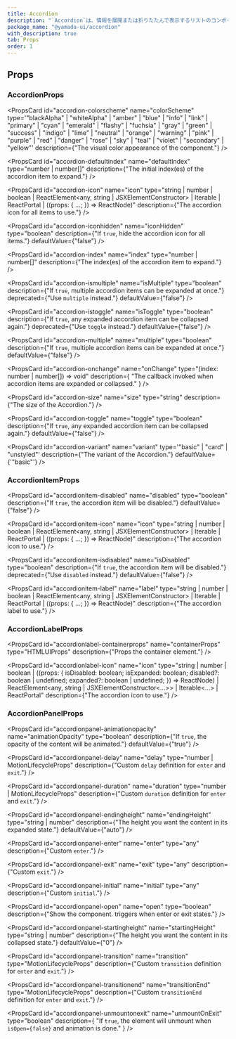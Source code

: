 ```yaml
---
title: Accordion
description: "`Accordion`は、情報を展開または折りたたんで表示するリストのコンポーネントです。"
package_name: "@yamada-ui/accordion"
with_description: true
tab: Props
order: 1
---
```


## Props

### AccordionProps

<PropsCard
  id="accordion-colorscheme"
  name="colorScheme"
  type='"blackAlpha" | "whiteAlpha" | "amber" | "blue" | "info" | "link" | "primary" | "cyan" | "emerald" | "flashy" | "fuchsia" | "gray" | "green" | "success" | "indigo" | "lime" | "neutral" | "orange" | "warning" | "pink" | "purple" | "red" | "danger" | "rose" | "sky" | "teal" | "violet" | "secondary" | "yellow"'
  description={"The visual color appearance of the component."}
/>

<PropsCard
  id="accordion-defaultindex"
  name="defaultIndex"
  type="number | number[]"
  description={"The initial index(es) of the accordion item to expand."}
/>

<PropsCard
  id="accordion-icon"
  name="icon"
  type="string | number | boolean | ReactElement<any, string | JSXElementConstructor<any>> | Iterable<ReactNode> | ReactPortal | ((props: { ...; }) => ReactNode)"
  description={"The accordion icon for all items to use."}
/>

<PropsCard
  id="accordion-iconhidden"
  name="iconHidden"
  type="boolean"
  description={"If `true`, hide the accordion icon for all items."}
  defaultValue={"false"}
/>

<PropsCard
  id="accordion-index"
  name="index"
  type="number | number[]"
  description={"The index(es) of the accordion item to expand."}
/>

<PropsCard
  id="accordion-ismultiple"
  name="isMultiple"
  type="boolean"
  description={"If `true`, multiple accordion items can be expanded at once."}
  deprecated={"Use `multiple` instead."}
  defaultValue={"false"}
/>

<PropsCard
  id="accordion-istoggle"
  name="isToggle"
  type="boolean"
  description={"If `true`, any expanded accordion item can be collapsed again."}
  deprecated={"Use `toggle` instead."}
  defaultValue={"false"}
/>

<PropsCard
  id="accordion-multiple"
  name="multiple"
  type="boolean"
  description={"If `true`, multiple accordion items can be expanded at once."}
  defaultValue={"false"}
/>

<PropsCard
  id="accordion-onchange"
  name="onChange"
  type="(index: number | number[]) => void"
  description={
    "The callback invoked when accordion items are expanded or collapsed."
  }
/>

<PropsCard
  id="accordion-size"
  name="size"
  type="string"
  description={"The size of the Accordion."}
/>

<PropsCard
  id="accordion-toggle"
  name="toggle"
  type="boolean"
  description={"If `true`, any expanded accordion item can be collapsed again."}
  defaultValue={"false"}
/>

<PropsCard
  id="accordion-variant"
  name="variant"
  type='"basic" | "card" | "unstyled"'
  description={"The variant of the Accordion."}
  defaultValue={'"basic"'}
/>

### AccordionItemProps

<PropsCard
  id="accordionitem-disabled"
  name="disabled"
  type="boolean"
  description={"If `true`, the accordion item will be disabled."}
  defaultValue={"false"}
/>

<PropsCard
  id="accordionitem-icon"
  name="icon"
  type="string | number | boolean | ReactElement<any, string | JSXElementConstructor<any>> | Iterable<ReactNode> | ReactPortal | ((props: { ...; }) => ReactNode)"
  description={"The accordion icon to use."}
/>

<PropsCard
  id="accordionitem-isdisabled"
  name="isDisabled"
  type="boolean"
  description={"If `true`, the accordion item will be disabled."}
  deprecated={"Use `disabled` instead."}
  defaultValue={"false"}
/>

<PropsCard
  id="accordionitem-label"
  name="label"
  type="string | number | boolean | ReactElement<any, string | JSXElementConstructor<any>> | Iterable<ReactNode> | ReactPortal | ((props: { ...; }) => ReactNode)"
  description={"The accordion label to use."}
/>

### AccordionLabelProps

<PropsCard
  id="accordionlabel-containerprops"
  name="containerProps"
  type="HTMLUIProps"
  description={"Props the container element."}
/>

<PropsCard
  id="accordionlabel-icon"
  name="icon"
  type="string | number | boolean | ((props: { isDisabled: boolean; isExpanded: boolean; disabled?: boolean | undefined; expanded?: boolean | undefined; }) => ReactNode) | ReactElement<any, string | JSXElementConstructor<...>> | Iterable<...> | ReactPortal"
  description={"The accordion icon to use."}
/>

### AccordionPanelProps

<PropsCard
  id="accordionpanel-animationopacity"
  name="animationOpacity"
  type="boolean"
  description={"If `true`, the opacity of the content will be animated."}
  defaultValue={"true"}
/>

<PropsCard
  id="accordionpanel-delay"
  name="delay"
  type="number | MotionLifecycleProps<number>"
  description={"Custom `delay` definition for `enter` and `exit`."}
/>

<PropsCard
  id="accordionpanel-duration"
  name="duration"
  type="number | MotionLifecycleProps<number>"
  description={"Custom `duration` definition for `enter` and `exit`."}
/>

<PropsCard
  id="accordionpanel-endingheight"
  name="endingHeight"
  type="string | number"
  description={"The height you want the content in its expanded state."}
  defaultValue={"auto"}
/>

<PropsCard
  id="accordionpanel-enter"
  name="enter"
  type="any"
  description={"Custom `enter`."}
/>

<PropsCard
  id="accordionpanel-exit"
  name="exit"
  type="any"
  description={"Custom `exit`."}
/>

<PropsCard
  id="accordionpanel-initial"
  name="initial"
  type="any"
  description={"Custom `initial`."}
/>

<PropsCard
  id="accordionpanel-open"
  name="open"
  type="boolean"
  description={"Show the component. triggers when enter or exit states."}
/>

<PropsCard
  id="accordionpanel-startingheight"
  name="startingHeight"
  type="string | number"
  description={"The height you want the content in its collapsed state."}
  defaultValue={"0"}
/>

<PropsCard
  id="accordionpanel-transition"
  name="transition"
  type="MotionLifecycleProps<Transition>"
  description={"Custom `transition` definition for `enter` and `exit`."}
/>

<PropsCard
  id="accordionpanel-transitionend"
  name="transitionEnd"
  type="MotionLifecycleProps<Target>"
  description={"Custom `transitionEnd` definition for `enter` and `exit`."}
/>

<PropsCard
  id="accordionpanel-unmountonexit"
  name="unmountOnExit"
  type="boolean"
  description={
    "If `true`, the element will unmount when `isOpen={false}` and animation is done."
  }
/>
